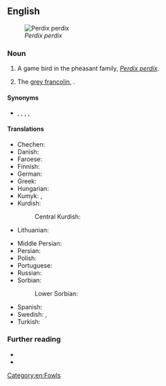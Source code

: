 ==English==
[[File:Perdix_perdix_(Marek_Szczepanek).jpg|thumb|''Perdix perdix'']]

===Noun===
{{en-noun}}

# A game bird in the pheasant family, ''[[Perdix perdix]]''.
# {{lb|en|obsolete}} The [[grey francolin]], {{taxlink|Ortygornis pondicerianus|species}}.

====Synonyms====
* {{sense|game bird in pheasant family}} {{l|en|attagen}} {{q|obsolete}}, {{l|en|Englishman}}, {{l|en|English partridge}}, {{l|en|hun}}, {{l|en|Hungarian partridge}}

====Translations====
{{trans-top|''Perdix perdix''}}
* Chechen: {{t|ce|бецамеъ}}
* Danish: {{t+|da|agerhøne|c}}
* Faroese: {{t|fo|akurhøna|f}}
* Finnish: {{t+|fi|peltopyy}}
* German: {{t+|de|Rebhuhn|n}}
* Greek: {{t|el|καμπίσια πέρδικα|f}}
* Hungarian: {{t+|hu|fogoly}}
* Kumyk: {{t|kum|къакъма}}, {{t|kum|чил}}
* Kurdish:
*: Central Kurdish: {{t|ckb|زِڕەکەو}}
* Lithuanian: {{t+|lt|kurapka}}
{{trans-mid}}
* Middle Persian: {{t|pal|𐭲𐭩𐭧𐭥𐭪|tr=tīhōg|sc=Phli}}
* Persian: {{t+|fa|تیهو|tr=tihu|sc=fa-Arab}}
* Polish: {{t+|pl|kuropatwa|f}}
* Portuguese: {{t|pt|perdiz-cinzenta|f}}
* Russian: {{t|ru|се́рая куропа́тка|f}}
* Sorbian:
*: Lower Sorbian: {{t|dsb|kurwota|f}}
* Spanish: {{t|es|perdiz pardilla|f}}
* Swedish: {{t+|sv|rapphöna|c}}, {{t+|sv|åkerhöna|c}}
* Turkish: {{t+|tr|çil keklik}}
{{trans-bottom}}

===Further reading===
* {{pedia}}
* {{specieslite|Perdix perdix|i=1}}

[[Category:en:Fowls]]